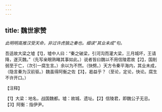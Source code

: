 ```yaml
---
---
---
```

title: 魏世家赞
---



*此明明高推汉受天命，非过许虎狼之秦也。细读“其业未成”句。*

吾适故大梁之墟【1】，墟中人曰：“秦之破梁，引河沟而灌大梁，三月城坏，王请降，遂灭魏。”（先写亲眼熟睹其事如此。）说者皆曰魏以不用信陵君故【2】，国削弱至于亡，（次引一腐生言。）余以为不然。（快劈。）天方令秦平海内，其业未成，（隐言秦为汉前驱。）魏虽得阿衡之佐【3】，曷益乎？（至论，定论，快论。腐生不许开口。）

【注释】

【1】大梁：地名，战国魏都。墟：故城、遗址。【2】信陵君，即魏公子无忌。【3】阿衡：指伊尹。